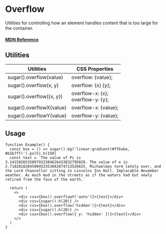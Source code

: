 # Overflow

Utilities for controlling how an element handles content that is too large for the container.

#### [MDN Reference](https://developer.mozilla.org/docs/Web/CSS/overflow)

## Utilities

| Utilities                | CSS Properties                        |
| ------------------------ | ------------------------------------- |
| sugar().overflow(value)  | overflow: {value};                    |
| sugar().overflow(x, y)   | overflow: {x} {y};                    |
| sugar().overflow({x, y}) | overflow-x: {x};<br/>overflow-y: {y}; |
| sugar().overflowX(value) | overflow-x: {value};                  |
| sugar().overflowY(value) | overflow-y: {value};                  |

## Usage

```tsx live
function Example() {
  const box = () => sugar().bg('linear-gradient(#ffbaba, #b1b7ff)').px(5).h(150)
  const text = `The value of Pi is 3.1415926535897932384626433832795029. The value of e is 2.7182818284590452353602874713526625. Michaelmas term lately over, and the Lord Chancellor sitting in Lincolns Inn Hall. Implacable November weather. As much mud in the streets as if the waters had but newly retired from the face of the earth.`

  return (
    <>
      <div css={box().overflowY('auto')}>{text}</div>
      <div css={sugar().h(20)} />
      <div css={box().overflow('hidden')}>{text}</div>
      <div css={sugar().h(20)} />
      <div css={box().overflow({ y: 'hidden' })}>{text}</div>
    </>
  )
}
```
